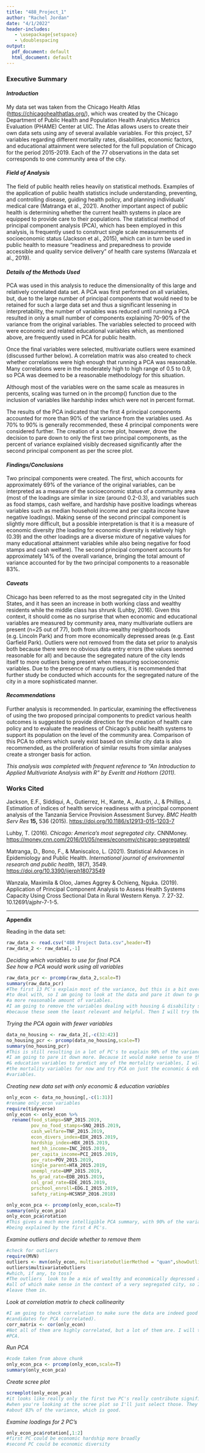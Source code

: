 ```yaml
---
title: "488_Project_1"
author: "Rachel Jordan"
date: "4/1/2022"
header-includes:
   - \usepackage{setspace}
   - \doublespacing
output:
  pdf_document: default
  html_document: default
---
```


### **Executive Summary**

#### *Introduction*

My data set was taken from the Chicago Health Atlas (<https://chicagohealthatlas.org/>), which was created by the Chicago Department of Public Health and Population Health Analytics Metrics Evaluation (PHAME) Center at UIC. The Atlas allows users to create their own data sets using any of several available variables. For this project, 57 variables regarding different mortality rates, disabilities, economic factors, and educational attainment were selected for the full population of Chicago for the period 2015-2019. Each of the 77 observations in the data set corresponds to one community area of the city.

#### *Field of Analysis*

The field of public health relies heavily on statistical methods. Examples of the application of public health statistics include understanding, preventing, and controlling disease, guiding health policy, and planning individuals' medical care (Matranga et al., 2021). Another important aspect of public health is determining whether the current health systems in place are equipped to provide care to their populations. The statistical method of principal component analysis (PCA), which has been employed in this analysis, is frequently used to construct single scale measurements of socioeconomic status (Jackson et al., 2015), which can in turn be used in public health to measure "readiness and preparedness to provide accessible and quality service delivery" of health care systems (Wanzala et al., 2019).

#### *Details of the Methods Used*

PCA was used in this analysis to reduce the dimensionality of this large and relatively correlated data set. A PCA was first performed on all variables, but, due to the large number of principal components that would need to be retained for such a large data set and thus a significant lessening in interpretability, the number of variables was reduced until running a PCA resulted in only a small number of components explaining 70-90% of the variance from the original variables. The variables selected to proceed with were economic and related educational variables which, as mentioned above, are frequently used in PCA for public health.

Once the final variables were selected, multivariate outliers were examined (discussed further below). A correlation matrix was also created to check whether correlations were high enough that running a PCA was reasonable. Many correlations were in the moderately high to high range of 0.5 to 0.9, so PCA was deemed to be a reasonable methodology for this situation.

Although most of the variables were on the same scale as measures in percents, scaling was turned on in the prcomp() function due to the inclusion of variables like hardship index which were not in percent format.

The results of the PCA indicated that the first 4 principal components accounted for more than 90% of the variance from the variables used. As 70% to 90% is generally recommended, these 4 principal components were considered further. The creation of a scree plot, however, drove the decision to pare down to only the first two principal components, as the percent of variance explained visibly decreased significantly after the second principal component as per the scree plot.

#### *Findings/Conclusions*

Two principal components were created. The first, which accounts for approximately 69% of the variance of the original variables, can be interpreted as a measure of the socioeconomic status of a community area (most of the loadings are similar in size (around 0.2-0.3), and variables such as food stamps, cash welfare, and hardship have positive loadings whereas variables such as median household income and per capita income have negative loadings). Making sense of the second principal component is slightly more difficult, but a possible interpretation is that it is a measure of economic diversity (the loading for economic diversity is relatively high (0.39) and the other loadings are a diverse mixture of negative values for many educational attainment variables while also being negative for food stamps and cash welfare). The second principal component accounts for approximately 14% of the overall variance, bringing the total amount of variance accounted for by the two principal components to a reasonable 83%.

#### *Caveats*

Chicago has been referred to as the most segregated city in the United States, and it has seen an increase in both working class and wealthy residents while the middle class has shrunk (Luhby, 2016). Given this context, it should come as no surprise that when economic and educational variables are measured by community area, many multivariate outliers are present (n=25 out of 77), both from ultra-wealthy neighborhoods (e.g. Lincoln Park) and from more economically depressed areas (e.g. East Garfield Park). Outliers were not removed from the data set prior to analysis both because there were no obvious data entry errors (the values seemed reasonable for all) and because the segregated nature of the city lends itself to more outliers being present when measuring socioeconomic variables. Due to the presence of many outliers, it is recommended that further study be conducted which accounts for the segregated nature of the city in a more sophisticated manner.

#### *Recommendations*

Further analysis is recommended. In particular, examining the effectiveness of using the two proposed principal components to predict various health outcomes is suggested to provide direction for the creation of health care policy and to evaluate the readiness of Chicago's public health systems to support its population on the level of the community area. Comparison of this PCA to others which surely exist based on similar city data is also recommended, as the proliferation of similar results from similar analyses create a stronger basis for action.

*This analysis was completed with frequent reference to "An Introduction to Applied Multivariate Analysis with R" by Everitt and Hothorn (2011).*

### Works Cited

Jackson, E.F., Siddiqui, A., Gutierrez, H., Kante, A., Austin, J., & Phillips, J. Estimation of indices of health service readiness with a principal component analysis of the Tanzania Service Provision Assessment Survey. *BMC Health Serv Res* **15,** 536 (2015). <https://doi.org/10.1186/s12913-015-1203-7>

Luhby, T. (2016). *Chicago: America's most segregated city*. CNNMoney. <https://money.cnn.com/2016/01/05/news/economy/chicago-segregated/>

Matranga, D., Bono, F., & Maniscalco, L. (2021). Statistical Advances in Epidemiology and Public Health. *International journal of environmental research and public health*, *18*(7), 3549. <https://doi.org/10.3390/ijerph18073549>

Wanzala, Maximila & Oloo, James Aggrey & Ochieng, Nguka. (2019). Application of Principal Component Analysis to Assess Health Systems Capacity Using Cross Sectional Data in Rural Western Kenya. 7. 27-32. 10.12691/ajphr-7-1-5.

------------------------------------------------------------------------

**Appendix**

Reading in the data set:

```r
raw_data <- read.csv("488 Project Data.csv",header=T)
raw_data_2 <- raw_data[,-1]
```

*Deciding which variables to use for final PCA*\
*See how a PCA would work using all variables*

```r
raw_data_pcr <- prcomp(raw_data_2,scale=T)
summary(raw_data_pcr)
#The first 13 PC's explain most of the variance, but this is a bit overwhelming
#to deal with, so I am going to look at the data and pare it down to get
#a more reasonable amount of variables.
#I am going to remove the variables dealing with housing & disability scenarios 
#because these seem the least relevant and helpful. Then I will try the PCA again.
```

*Trying the PCA again with fewer variables*

```r
data_no_housing <- raw_data_2[,-c(32:42)]
no_housing_pcr <- prcomp(data_no_housing,scale=T)
summary(no_housing_pcr)
#This is still resulting in a lot of PC's to explain 90% of the variance, so
#I am going to pare it down more. Because it would make sense to use the economic
#& education variables to predict any of the mortality variables, I will remove 
#the mortality variables for now and try PCA on just the economic & education 
#variables.
```

*Creating new data set with only economic & education variables*

```r
only_econ <- data_no_housing[,-c(1:31)]
#rename only_econ variables
require(tidyverse)
only_econ <- only_econ %>%
  rename(food_stamps=SNP_2015.2019,
         pov_no_food_stamps=SNQ_2015.2019,
         cash_welfare=TNF_2015.2019,
         econ_divers_index=EDX_2015.2019,
         hardship_index=HDX_2015.2019,
         med_hh_income=INC_2015.2019,
         per_capita_income=PCI_2015.2019,
         pov_rate=POV_2015.2019,
         single_parent=HTA_2015.2019,
         unempl_rate=UMP_2015.2019,
         hs_grad_rate=EDB_2015.2019,
         col_grad_rate=EDE_2015.2019,
         prschool_enroll=EDG.I_2015.2019,
         safety_rating=HCSNSP_2016.2018)
```

```r
only_econ_pca <- prcomp(only_econ,scale=T)
summary(only_econ_pca)
only_econ_pca$rotation
#This gives a much more intelligible PCA summary, with 90% of the variance
#being explained by the first 4 PC's. 
```

*Examine outliers and decide whether to remove them*

```r
#check for outliers
require(MVN)
outliers <- mvn(only_econ, multivariateOutlierMethod = "quan",showOutliers = T)
outliers$multivariateOutliers
#which, if any, to toss?
#The outliers  look to be a mix of wealthy and economically depressed areas, 
#all of which make sense in the context of a very segregated city, so I will 
#leave them in.
```

*Look at correlation matrix to check collinearity*

```r
#I am going to check correlation to make sure the data are indeed good 
#candidates for PCA (correlated).
corr_matrix <- cor(only_econ)
#Not all of them are highly correlated, but a lot of them are. I will try the
#PCA.
```

*Run PCA*

```r
#code taken from above chunk
only_econ_pca <- prcomp(only_econ,scale=T)
summary(only_econ_pca)
```

*Create scree plot*

```r
screeplot(only_econ_pca)
#it looks like really only the first two PC's really contribute significantly
#when you're looking at the scree plot so I'll just select those. They explain
#about 83% of the variance, which is good.
```

*Examine loadings for 2 PC's*

```r
only_econ_pca$rotation[,1:2]
#first PC could be economic hardship more broadly
#second PC could be economic diversity
```
